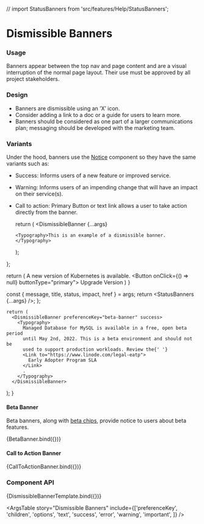 // import StatusBanners from 'src/features/Help/StatusBanners';

<Meta
  title="Components/Notifications/Dismissible Banners"
  component={DismissibleBanner}
/>

# Dismissible Banners

### Usage

Banners appear between the top nav and page content and are a visual interruption of the normal page layout. Their use must be approved by all project stakeholders.

### Design

- Banners are dismissible using an &rsquo;X&rsquo; icon.
- Consider adding a link to a doc or a guide for users to learn more.
- Banners should be considered as one part of a larger communications plan; messaging should be developed with the marketing team.

### Variants

Under the hood, banners use the [Notice](/docs/components-notifications-notices--success) component so they have the same variants such as:

- Success: Informs users of a new feature or improved service.
- Warning: Informs users of an impending change that will have an impact on their service(s).
- Call to action: Primary Button or text link allows a user to take action directly from the banner.

  return (
    <DismissibleBanner
      {...args}
    >
      <Typography>This is an example of a dismissible banner.</Typography>
    </DismissibleBanner>
  );
};

  return (
    <DismissibleBanner
      preferenceKey="cluster-v1"
      success
    >
      <Grid
        container
        direction="row"
        alignItems="center"
        justifyContent="space-between"
      >
        <Grid item>
          <Typography>
            A new version of Kubernetes is available.
          </Typography>
        </Grid>
        <Grid item>
          <Button onClick={() => null} buttonType="primary">
            Upgrade Version
          </Button>
        </Grid>
      </Grid>
    </DismissibleBanner>
  )
}

  const { message, title, status, impact, href } = args;
  return <StatusBanners {...args} />;
};

    return (
      <DismissibleBanner preferenceKey="beta-banner" success>
        <Typography>
          Managed Database for MySQL is available in a free, open beta period
          until May 2nd, 2022. This is a beta environment and should not be
          used to support production workloads. Review the{' '}
          <Link to="https://www.linode.com/legal-eatp">
            Early Adopter Program SLA
          </Link>
          .
        </Typography>
      </DismissibleBanner>
  );
}

#### Beta Banner

Beta banners, along with [beta chips](/docs/elements-chips-beta-chips--default-story), provide notice to users about beta features.

<Canvas>
  <Story name="Beta Banner">
    {BetaBanner.bind({})}
  </Story>
</Canvas>

#### Call to Action Banner

<Canvas>
  <Story name="Call to Action Banner">
    {CallToActionBanner.bind({})}
  </Story>
</Canvas>

### Component API

<Canvas>
  <Story
    name="Dismissible Banners"
    args={{
      productInformationIndicator: true,
    }}
    argTypes={{
      productInformationIndicator: {
        description:
          'Indicates whether the banner communicates information about a product, typically a new feature or improved service. If true, the left border is set to green.',
      },
    }}
  >
    {DismissibleBannerTemplate.bind({})}
  </Story>
</Canvas>

<ArgsTable story="Dismissible Banners" include={['preferenceKey', 'children', 'options', 'text', 'success', 'error', 'warning', 'important', ]} />

<!-- The Status Banners story below can be restored once the MSW works in production builds of Storybook. --!>
<!-- Status Banners appear on our `/support` pages and communicate information about data center connectivity and service issues. The information populating these banners is sourced from Statuspage and corresponds to incidents detailed at [status.linode.com](https://status.linode.com).

<Canvas>
    <Story
        name="StatusBanners"
    >
        {StatusBannersTemplate.bind({})}
    </Story>
</Canvas> -->
